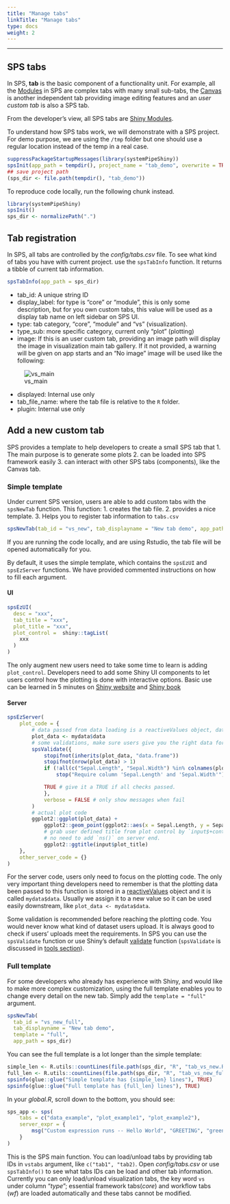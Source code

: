 ```yaml
---
title: "Manage tabs"
linkTitle: "Manage tabs"
type: docs
weight: 2
---
```

*****

## SPS tabs

In SPS, **tab** is the basic component of a functionality unit. For example, all the [Modules](/sps/modules/)
in SPS are complex tabs with many small sub-tabs, the [Canvas](/sps/canvas/) is another independent tab providing 
image editing features and an *user custom tab* is also a SPS tab.

From the developer's view, all SPS tabs are [Shiny Modules](https://shiny.rstudio.com/articles/modules.html). 

To understand how SPS tabs work, we will demonstrate with a SPS project. For demo purpose, we are using the 
`/tmp` folder but one should use a regular location instead of the temp in a  real 
case. 

```r
suppressPackageStartupMessages(library(systemPipeShiny))
spsInit(app_path = tempdir(), project_name = "tab_demo", overwrite = TRUE, change_wd = FALSE)
## save project path 
(sps_dir <- file.path(tempdir(), "tab_demo"))
```

To reproduce code locally, run the following chunk instead. 

```r
library(systemPipeShiny)
spsInit()
sps_dir <- normalizePath(".")
```

## Tab registration
In SPS, all tabs are controlled by the *config/tabs.csv* file. To see what kind of 
tabs you have with current project. use the `spsTabInfo` function. It returns a tibble
of current tab information. 

```r
spsTabInfo(app_path = sps_dir)
```

- tab_id: A unique string ID
- display_label: for type is "core" or "module", this is only some description, but for you own custom tabs, 
this value will be used as a display tab name on left sidebar on SPS UI. 
- type: tab category, "core", "module" and "vs" (visualization).
- type_sub: more specific category, current only "plot" (plotting)
- image: If this is an user custom tab, providing an image path will display the image in 
visualization main tab gallery. If it not provided, a warning will be given on app 
starts and an "No image" image will be used like the following:

![vs_main](../vs_main.png)

- displayed: Internal use only
- tab_file_name: where the tab file is relative to the `R` folder. 
- plugin: Internal use only


##  Add a new custom tab 

SPS provides a template to help developers to create a small SPS tab  that 
1. The main purpose is to generate some plots
2. can be loaded into SPS framework easily
3. can interact with other SPS tabs (components), like the Canvas tab. 


### Simple template
Under current SPS version, users are able to add custom tabs with the `spsNewTab` function. 
This function:
1. creates the tab file.
2. provides a nice template. 
3. Helps you to register tab information to `tabs.csv`

```r
spsNewTab(tab_id = "vs_new", tab_displayname = "New tab demo", app_path = sps_dir)
```

If you are running the code locally, and are using Rstudio, the tab file will be opened 
automatically for you. 

By default, it uses the simple template, which contains the `spsEzUI` and  `spsEzServer` functions. 
We have provided commented instructions on how to fill each argument. 

#### UI
```r
spsEzUI(
  desc = "xxx",
  tab_title = "xxx",
  plot_title = "xxx",
  plot_control =  shiny::tagList(
    xxx
  )
)
```

The only augment new users need to take some time to learn is adding `plot_control`.
Developers need to add some Shiny UI components to let users control how the plotting is 
done with interactive options. Basic use can be learned in 5 minutes on
[Shiny website](https://shiny.rstudio.com/articles/basics.html) and [Shiny book](https://mastering-shiny.org/basic-ui.html)

#### Server
```r
spsEzServer(
    plot_code = {
        # data passed from data loading is a reactiveValues object, data stored in `mydata$data`
        plot_data <- mydata$data
        # some validations, make sure users give you the right data format
        spsValidate({
            stopifnot(inherits(plot_data, "data.frame"))                        # require a dataframe
            stopifnot(nrow(plot_data) > 1)                                      # has least one row
            if (!all(c("Sepal.Length", "Sepal.Width") %in% colnames(plot_data)))# has two required columns
                stop("Require column 'Sepal.Length' and 'Sepal.Width'")

            TRUE # give it a TRUE if all checks passed.
            },
            verbose = FALSE # only show messages when fail
        )
        # actual plot code
        ggplot2::ggplot(plot_data) +
            ggplot2::geom_point(ggplot2::aes(x = Sepal.Length, y = Sepal.Width)) +
            # grab user defined title from plot control by `input$+control_ID`,
            # no need to add `ns()` on server end.
            ggplot2::ggtitle(input$plot_title)
    },
    other_server_code = {}
)
```

For the server code, users only need to focus on the plotting code. The only very important thing 
developers need to remember is that the plotting data been passed to this function 
is stored in a [reactiveValues](https://shiny.rstudio.com/reference/shiny/0.11/reactiveValues.html)
object and it is called `mydata$data`. Usually we assign it to a new value so it can 
be used easily downstream, like `plot_data <- mydata$data`.

Some validation is recommended before reaching the plotting code. You would never know what 
kind of dataset users upload. It is always good to check if users' uploads meet the 
requirements. In SPS you can use the `spsValidate` function or use Shiny's default [validate](https://shiny.rstudio.com/reference/shiny/0.14/validate.html)
function (`spsValidate` is discussed in [tools section](/sps/dev/server/)). 

### Full template
For some developers who already has experience with Shiny, and would like to make more 
complex customization, using the full template enables you to change every detail on
the new tab. Simply add the `template = "full"` argument.

```r
spsNewTab(
  tab_id = "vs_new_full", 
  tab_displayname = "New tab demo",
  template = "full",
  app_path = sps_dir)
```
You can see the full template is a lot longer than the simple template:
```r
simple_len <- R.utils::countLines(file.path(sps_dir, "R", "tab_vs_new.R"))
full_len <- R.utils::countLines(file.path(sps_dir, "R", "tab_vs_new_full.R"))
spsinfo(glue::glue("Simple template has {simple_len} lines"), TRUE)
spsinfo(glue::glue("Full template has {full_len} lines"), TRUE)
```



In your *global.R*, scroll down to the bottom, you should see:

```r
sps_app <- sps(
    tabs = c("data_example", "plot_example1", "plot_example2"),
    server_expr = {
        msg("Custom expression runs -- Hello World", "GREETING", "green")
    }
)

```

This is the SPS main function. You can load/unload tabs by providing tab IDs in `vstabs` argument, like
`c("tab1", "tab2)`. Open *config/tabs.csv* or use `spsTabInfo()` to see what tabs IDs can be load and other
tab information. Currently you can only load/unload visualization tabs, the key word `vs` under column "*type*";
essential framework tabs(*core*) and workflow tabs (*wf*) are loaded automatically and these tabs cannot be modified.
